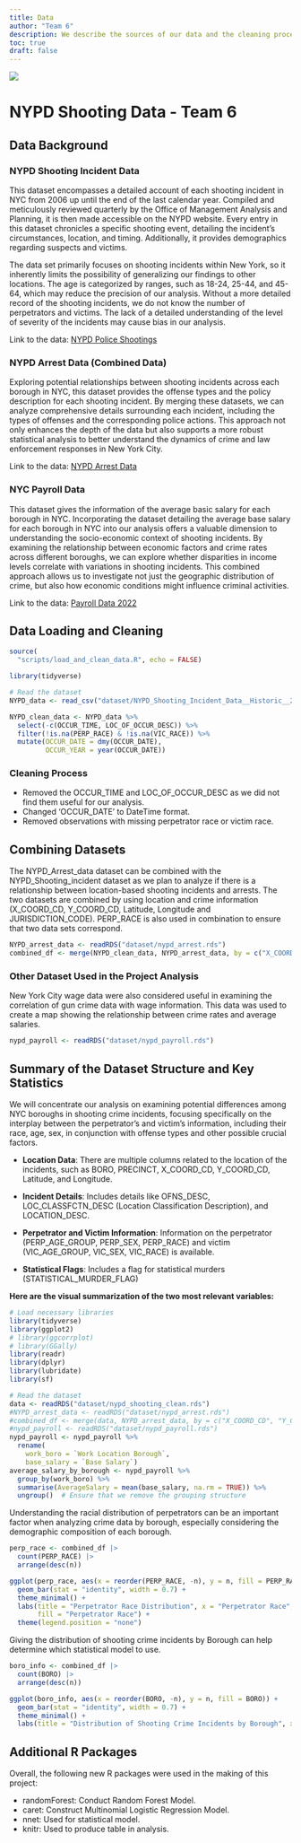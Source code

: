 ```yaml
---
title: Data
author: "Team 6"
description: We describe the sources of our data and the cleaning process.
toc: true
draft: false
---
```


![](images/nyc.jpeg)

# NYPD Shooting Data - Team 6
  
## Data Background

### NYPD Shooting Incident Data 

This dataset encompasses a detailed account of each shooting incident in NYC from 2006 up until the end of the last calendar year. Compiled and meticulously reviewed quarterly by the Office of Management Analysis and Planning, it is then made accessible on the NYPD website. Every entry in this dataset chronicles a specific shooting event, detailing the incident's circumstances, location, and timing. Additionally, it provides demographics regarding suspects and victims.

The data set primarily focuses on shooting incidents within New York, so it inherently limits the possibility of generalizing our findings to other locations. The age is categorized by ranges, such as 18-24, 25-44, and 45-64, which may reduce the precision of our analysis. Without a more detailed record of the shooting incidents, we do not know the number of perpetrators and victims. The lack of a detailed understanding of the level of severity of the incidents may cause bias in our analysis.

Link to the data:
[NYPD Police Shootings](https://catalog.data.gov/dataset/nypd-shooting-incident-data-historic)

### NYPD Arrest Data (Combined Data)

Exploring potential relationships between shooting incidents across each borough in NYC, this dataset provides the offense types and the policy description for each shooting incident. By merging these datasets, we can analyze comprehensive details surrounding each incident, including the types of offenses and the corresponding police actions. This approach not only enhances the depth of the data but also supports a more robust statistical analysis to better understand the dynamics of crime and law enforcement responses in New York City.

Link to the data:
[NYPD Arrest Data](https://catalog.data.gov/dataset/nypd-arrest-data-year-to-date)

### NYC Payroll Data

This dataset gives the information of the average basic salary for each borough in NYC. Incorporating the dataset detailing the average base salary for each borough in NYC into our analysis offers a valuable dimension to understanding the socio-economic context of shooting incidents. By examining the relationship between economic factors and crime rates across different boroughs, we can explore whether disparities in income levels correlate with variations in shooting incidents. This combined approach allows us to investigate not just the geographic distribution of crime, but also how economic conditions might influence criminal activities.

Link to the data:
[Payroll Data 2022](https://catalog.data.gov/dataset/citywide-payroll-data-fiscal-year)

## Data Loading and Cleaning

```r
source(
  "scripts/load_and_clean_data.R", echo = FALSE)
```

```r
library(tidyverse)

# Read the dataset
NYPD_data <- read_csv("dataset/NYPD_Shooting_Incident_Data__Historic__20240322.csv")

NYPD_clean_data <- NYPD_data %>%
  select(-c(OCCUR_TIME, LOC_OF_OCCUR_DESC)) %>%
  filter(!is.na(PERP_RACE) & !is.na(VIC_RACE)) %>%
  mutate(OCCUR_DATE = dmy(OCCUR_DATE), 
         OCCUR_YEAR = year(OCCUR_DATE))
```
### Cleaning Process

- Removed the OCCUR_TIME and LOC_OF_OCCUR_DESC as we did not find them useful for our analysis.
- Changed  'OCCUR_DATE' to DateTime format.
- Removed observations with missing perpetrator race or victim race.

## Combining Datasets

The NYPD_Arrest_data dataset can be combined with the NYPD_Shooting_incident dataset as we plan to analyze if there is a relationship between location-based shooting incidents and arrests. The two datasets are combined by using location and crime information (X_COORD_CD, Y_COORD_CD, Latitude, Longitude and JURISDICTION_CODE). PERP_RACE is also used in combination to ensure that two data sets correspond.

```r
NYPD_arrest_data <- readRDS("dataset/nypd_arrest.rds")
combined_df <- merge(NYPD_clean_data, NYPD_arrest_data, by = c("X_COORD_CD", "Y_COORD_CD","Latitude","Longitude","PERP_SEX","JURISDICTION_CODE","PERP_RACE"))
```

### Other Dataset Used in the Project Analysis

New York City wage data were also considered useful in examining the correlation of gun crime data with wage information. This data was used to create a map showing the relationship between crime rates and average salaries.

```r
nypd_payroll <- readRDS("dataset/nypd_payroll.rds")
```

## Summary of the Dataset Structure and Key Statistics

We will concentrate our analysis on examining potential differences among NYC boroughs in shooting crime incidents, focusing specifically on the interplay between the perpetrator's and victim's information, including their race, age, sex, in conjunction with offense types and other possible crucial factors. 

- **Location Data**: There are multiple columns related to the location of the incidents, such as BORO, PRECINCT, X_COORD_CD, Y_COORD_CD, Latitude, and Longitude.

- **Incident Details**: Includes details like OFNS_DESC, LOC_CLASSFCTN_DESC (Location Classification Description), and LOCATION_DESC.

- **Perpetrator and Victim Information**: Information on the perpetrator (PERP_AGE_GROUP, PERP_SEX, PERP_RACE) and victim (VIC_AGE_GROUP, VIC_SEX, VIC_RACE) is available.

- **Statistical Flags**: Includes a flag for statistical murders (STATISTICAL_MURDER_FLAG)

**Here are the visual summarization of the two most relevant variables:**

```r
# Load necessary libraries
library(tidyverse)
library(ggplot2)
# library(ggcorrplot) 
# library(GGally) 
library(readr)
library(dplyr)
library(lubridate)
library(sf)

# Read the dataset
data <- readRDS("dataset/nypd_shooting_clean.rds")
#NYPD_arrest_data <- readRDS("dataset/nypd_arrest.rds")
#combined_df <- merge(data, NYPD_arrest_data, by = c("X_COORD_CD", "Y_COORD_CD","Latitude","Longitude","PERP_SEX","JURISDICTION_CODE","PERP_RACE"))
#nypd_payroll <- readRDS("dataset/nypd_payroll.rds")
nypd_payroll <- nypd_payroll %>%
  rename(
    work_boro = `Work Location Borough`,
    base_salary = `Base Salary`)
average_salary_by_borough <- nypd_payroll %>%
  group_by(work_boro) %>%
  summarise(AverageSalary = mean(base_salary, na.rm = TRUE)) %>%
  ungroup()  # Ensure that we remove the grouping structure
```

Understanding the racial distribution of perpetrators can be an important factor when analyzing crime data by borough, especially considering the demographic composition of each borough.

```r
perp_race <- combined_df |>
  count(PERP_RACE) |>
  arrange(desc(n))

ggplot(perp_race, aes(x = reorder(PERP_RACE, -n), y = n, fill = PERP_RACE)) + 
  geom_bar(stat = "identity", width = 0.7) +
  theme_minimal() +
  labs(title = "Perpetrator Race Distribution", x = "Perpetrator Race", y = "Count", 
       fill = "Perpetrator Race") +
  theme(legend.position = "none")
```

Giving the distribution of shooting crime incidents by Borough can help determine which statistical model to use.

```r
boro_info <- combined_df |>
  count(BORO) |>
  arrange(desc(n))

ggplot(boro_info, aes(x = reorder(BORO, -n), y = n, fill = BORO)) + 
  geom_bar(stat = "identity", width = 0.7) +
  theme_minimal() +
  labs(title = "Distribution of Shooting Crime Incidents by Borough", x = "Borough", y = "Count", fill = "BORO") + theme(legend.position = "none")
```

## Additional R Packages

Overall, the following new R packages were used in the making of this project:

- randomForest: Conduct Random Forest Model.
- caret: Construct Multinomial Logistic Regression Model.
- nnet: Used for statistical model.
- knitr: Used to produce table in analysis.
